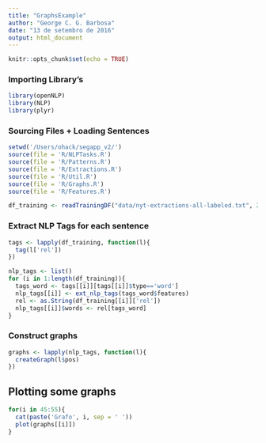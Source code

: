 ```yaml
---
title: "GraphsExample"
author: "George C. G. Barbosa"
date: "13 de setembro de 2016"
output: html_document
---
```


```r
knitr::opts_chunk$set(echo = TRUE)
```

### Importing Library's 
```r
library(openNLP)
library(NLP)
library(plyr)
```

### Sourcing Files + Loading Sentences
```r
setwd('/Users/ohack/segapp_v2/')
source(file = 'R/NLPTasks.R')
source(file = 'R/Patterns.R')
source(file = 'R/Extractions.R')
source(file = 'R/Util.R')
source(file = 'R/Graphs.R')
source(file = 'R/Features.R')

df_training <- readTrainingDF("data/nyt-extractions-all-labeled.txt", 200)
```

### Extract NLP Tags for each sentence
```r
tags <- lapply(df_training, function(l){
  tag(l['rel'])
})

nlp_tags <- list()
for (i in 1:length(df_training)){
  tags_word <- tags[[i]][tags[[i]]$type=='word']
  nlp_tags[[i]] <- ext_nlp_tags(tags_word$features)
  rel <- as.String(df_training[[i]]['rel'])
  nlp_tags[[i]]$words <- rel[tags_word]
}
```

### Construct graphs
```r
graphs <- lapply(nlp_tags, function(l){
  createGraph(l$pos)
})
```

## Plotting some graphs
```r
for(i in 45:55){
  cat(paste('Grafo', i, sep = ' '))
  plot(graphs[[i]])
}
```
